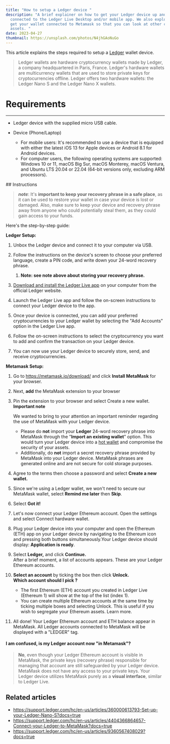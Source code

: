 ```yaml
---
title: "How to setup a Ledger device "
description: "A brief explainer on how to get your Ledger device up and running,
  connected to the Ledger Live Desktop and/or mobile app. We also explore how to
  get your wallet connected to Metamask so that you can look at other crypto
  assets. "
date: 2023-04-27
thumbnail: https://unsplash.com/photos/N4jhGAoNuGo
---
```

This article explains the steps required to setup a [Ledger](https://shop.ledger.com/) wallet device.

> Ledger wallets are hardware cryptocurrency wallets made by Ledger, a company headquartered in Paris, France. Ledger's hardware wallets are multicurrency wallets that are used to store private keys for cryptocurrencies offline. Ledger offers two hardware wallets: the Ledger Nano S and the Ledger Nano X wallets.

# Requirements

- - -

* Ledger device with the supplied micro USB cable.
* Device (Phone/Laptop)

  * For mobile users: It's recommended to use a device that is equipped with either the latest iOS 13 for Apple devices or Android 8.1 for Android devices.
  * For computer users, the following operating systems are supported: Windows 10 or 11, macOS Big Sur, macOS Monterey, macOS Ventura, and Ubuntu LTS 20.04 or 22.04 (64-bit versions only, excluding ARM processors).

## Instructions

> ***note***: It's **important to keep your recovery phrase in a safe place**, as it can be used to restore your wallet in case your device is lost or damaged. Also, make sure to keep your device and recovery phrase away from anyone who could potentially steal them, as they could gain access to your funds.

Here's the step-by-step guide:

**Ledger Setup:**

1. Unbox the Ledger device and connect it to your computer via USB.
2. Follow the instructions on the device's screen to choose your preferred language, create a PIN code, and write down your 24-word recovery phrase.

   1. **Note: see note above about storing your recovery phrase.**
3. [Download and install the Ledger Live app](https://www.ledger.com/ledger-live) on your computer from the official Ledger website.
4. Launch the Ledger Live app and follow the on-screen instructions to connect your Ledger device to the app.
5. Once your device is connected, you can add your preferred cryptocurrencies to your Ledger wallet by selecting the "Add Accounts" option in the Ledger Live app.
6. Follow the on-screen instructions to select the cryptocurrency you want to add and confirm the transaction on your Ledger device.
7. You can now use your Ledger device to securely store, send, and receive cryptocurrencies.

**Metamask Setup:**

1. Go to <https://metamask.io/download/> and click **Install MetaMask** for your browser.
2. Next, **add** the MetaMask extension to your browser
3. Pin the extension to your browser and select Create a new wallet.\
   **Important note**

   We wanted to bring to your attention an important reminder regarding the use of MetaMask with your Ledger device.

   * Please do **not** import your **Ledger** 24-word recovery phrase into MetaMask through the "**Import an existing wallet**" option. This would turn your Ledger device into a [hot wallet](https://www.ledger.com/academy/glossary/hot-wallet) and compromise the security of your assets.
   * Additionally, do **not** import a secret recovery phrase provided by MetaMask into your Ledger device. MetaMask phrases are generated online and are not secure for cold storage purposes.
4. Agree to the terms then choose a password and select **Create a new wallet.**
5. Since we're using a Ledger wallet, we won't need to secure our MetaMask wallet, select **Remind me later** then **Skip**.
6. Select **Got it!**
7. Let's now connect your Ledger Ethereum account. Open the settings and select Connect hardware wallet.
8. Plug your Ledger device into your computer and open the Ethereum (ETH) app on your Ledger device by navigating to the Ethereum icon and pressing both buttons simultaneously.Your Ledger device should display: **Application is ready**.
9. Select **Ledger,** and click **Continue.**\
   After a brief moment, a list of accounts appears. These are your Ledger Ethereum accounts.
10. **Select an account** by ticking the box then click **Unlock.**\
    **Which account should I pick ?**

    * The first Ethereum (ETH) account you created in Ledger Live (Ethereum 1) will show at the top of the list (index 1).
    * You can create multiple Ethereum accounts at the same time by ticking multiple boxes and selecting Unlock. This is useful if you wish to segregate your Ethereum assets. Learn more.
11. All done! Your Ledger Ethereum account and ETH balance appear in MetaMask. All Ledger accounts connected to MetaMask will be displayed with a "LEDGER" tag. 

#### **I am confused, is my Ledger account now "in Metamask"?**

> **No**, even though your Ledger Ethereum account is visible in MetaMask, the private keys (recovery phrase) responsible for managing that account are still safeguarded by your Ledger device. MetaMask does not have any access to your private keys. Your Ledger device utilizes MetaMask purely as a **visual interface**, similar to Ledger Live.

## Related articles

* <https://support.ledger.com/hc/en-us/articles/360000613793-Set-up-your-Ledger-Nano-S?docs=true>
* <https://support.ledger.com/hc/en-us/articles/4404366864657-Connect-your-Ledger-to-MetaMask?docs=true>
* <https://support.ledger.com/hc/en-us/articles/9360567408029?docs=true>